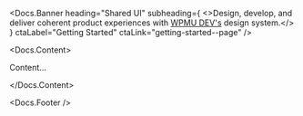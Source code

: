 
<Meta title="Home" />

<Docs.Banner
	heading="Shared UI"
	subheading={
		<>Design, develop, and deliver coherent product experiences with <a href="https://wpmudev.com/" target="_blank" rel="nofollow">WPMU DEV's</a> design system.</>
	}
	ctaLabel="Getting Started"
	ctaLink="getting-started--page"
/>

<Docs.Content>
	<p>Content...</p>
</Docs.Content>

<Docs.Footer />
